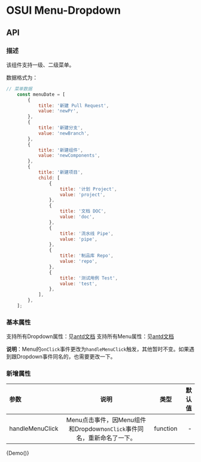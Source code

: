 
<Meta title="OSUI-Menu-Dropdown" component={Demo} />

# OSUI Menu-Dropdown

## API

### 描述

该组件支持一级、二级菜单。

数据格式为：
```javaScript
// 菜单数据
    const menuDate = [
        {
            title: '新建 Pull Request',
            value: 'newPr',
        },
        {
            title: '新建分支',
            value: 'newBranch',
        },
        {
            title: '新建组件',
            value: 'newComponents',
        },
        {
            title: '新建项目',
            child: [
                {
                    title: '计划 Project',
                    value: 'project',
                },
                {
                    title: '文档 DOC',
                    value: 'doc',
                },
                {
                    title: '流水线 Pipe',
                    value: 'pipe',
                },
                {
                    title: '制品库 Repo',
                    value: 'repo',
                },
                {
                    title: '测试用例 Test',
                    value: 'test',
                },
            ],
        },
    ];
```

### 基本属性

支持所有Dropdown属性：见[antd文档](https://ant.design/components/dropdown-cn/)
支持所有Menu属性：见[antd文档](https://ant.design/components/menu-cn/)

**说明**：Menu的`onClick`事件更改为`handleMenuClick`触发，其他暂时不变。如果遇到跟Dropdown事件同名的，也需要更改一下。

### 新增属性

|参数|说明|类型|默认值|
|:---|:----:|:---:|------:|
|handleMenuClick|Menu点击事件，因Menu组件和Dropdown`onClick`事件同名，重新命名了一下。|function|-|

<Preview>
  <Story name="Demo">
        {Demo()}
  </Story>
</Preview>
